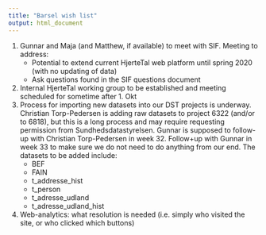 ```yaml
---
title: "Barsel wish list"
output: html_document
---
```



1. Gunnar and Maja (and Matthew, if available) to meet with SIF. Meeting to address:
    + Potential to extend current HjerteTal web platform until spring 2020 (with no updating of data)
    + Ask questions found in the SIF questions document
2. Internal HjerteTal working group to be established and meeting scheduled for sometime after 1. Okt
3. Process for importing new datasets into our DST projects is underway. Christian Torp-Pedersen is adding raw datasets to project 6322 (and/or to 6818), but this is a long process and may require requesting permission from Sundhedsdatastyrelsen. Gunnar is supposed to follow-up with Christian Torp-Pedersen in week 32. Follow+up with Gunnar in week 33 to make sure we do not need to do anything from our end. The datasets to be added include:
    + BEF
    + FAIN
    + t_addresse_hist
    + t_person
    + t_adresse_udland
    + t_adresse_udland_hist
4. Web-analytics: what resolution is needed (i.e. simply who visited the site, or who clicked which buttons)